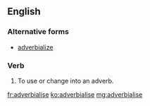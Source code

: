 ==English==

===Alternative forms===
*[[adverbialize]]

===Verb===
{{en-verb|adverbialises|adverbialising|adverbialised|adverbialised}}

# To use or change into an adverb.

[[fr:adverbialise]]
[[ko:adverbialise]]
[[mg:adverbialise]]